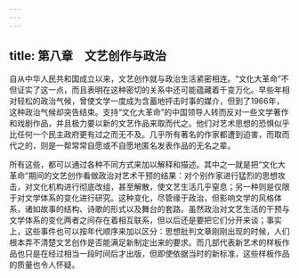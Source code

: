 ```yaml
---
---
---
```

title: 第八章　文艺创作与政治
---



自从中华人民共和国成立以来，文艺创作就与政治生活紧密相连。“文化大革命”不但证实了这一点，而且表明在这种密切的关系中还可能蕴藏着千变万化。早些年相对轻松的政治气候，曾使文学一度成为含蓄地抨击时事的媒介，但到了1966年，这种政治气候却突告结束。支持“文化大革命”的中国领导人转而反对一些文学著作和戏剧作品，并且极力要以新的文艺作品来取而代之。他们对艺术思想的恐惧似乎比任何一个民主政府更有过之而无不及。几乎所有著名的作家都遭到迫害，而取而代之的，则是一帮常常自愿或不自愿地匿名发表作品的无名之辈。

所有这些，都可以通过各种不同方式来加以解释和描述。其中之一就是把“文化大革命”期间的文艺创作看做政治对艺术干预的结果：对个别作家进行猛烈的思想攻击，对文化机构进行彻底改组，甚至解散，使文艺生活几乎窒息；另一种则是仅限于对文学体系的变化进行研究。这种变化，尽管缘于政治，但影响文学的风格体系，诸如故事的结构、诗歌的形式以及舞台的套路。虽然政治对文艺生活的干预与文学体系的变化两者之间存在着相互联系，但以后还是要把它们分开来谈；事实上，这些事件也可以按年代顺序来加以区分：思想批判文章刚刚出现的时候，人们根本弄不清楚文艺创作是否能满足新制定出来的要求。而几部代表新艺术的样板作品也只是在经过相当一段时间后才出版，但即使依据当时的新标准，这些样板作品的质量也令人怀疑。